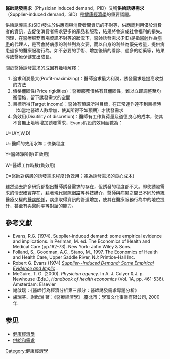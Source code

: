 '''醫師誘發需求'''（Physician induced demand，PID）又稱'''供給誘導需求'''（Supplier-induced demand，SID）是[[健康經濟學|健康經濟學]]的重要議題。

供給誘導需求(SID)發生於供應商與消費者間資訊的不對等，供應商利用優於消費者的資訊，去促使消費者需求更多的產品和服務，結果將會造成社會福利的損失。同理，在醫療服務市場資訊不對等的狀況下，醫師誘發需求(PID)是指[[醫師|醫師]]作為[[病患|病患]]的代理人，是否會將病患的利益列為次要，而以自身的利益為優先考量，提供病患過多的醫療服務行為，如不必要的手術、增加後續的看診、過多的給藥等，結果導致醫療保健支出成長。

關於醫師誘發需求的成因有幾種解釋：
# 追求利潤最大(Profit-maximizing)：醫師追求最大利潤，誘發需求是提高收益的方法
# 價格僵固性(Price rigidities)：醫療服務價格有其僵固性，難以立即調整至均衡價格，留下誘發需求的空間
# 目標所得(Target income)：醫師有預設所得目標，在正常運作達不到目標時（如當地醫師人數增加，使其所得不如預期）才誘發需求
# 負效用(Disutility of discretion)：醫師有工作負荷量及道德良心的成本，使其不會無止境地增加誘發需求，Evans假設的效用函數為：
U=U(Y,W,D) 

U=醫師的效用水準；快樂程度

Y=醫師淨所得(正效用)   

W=醫師工作時數(負效用)   

D=醫師對病患的誘發需求程度(負效用；視為誘發需求的良心成本)

雖然過去許多研究都指出醫師誘發需求的存在，但誘發的程度都不大。即使誘發需求的情況確實存在，藉著現代[[網際網路|網際網路]]等科技媒介，醫師與病患之間已不同於傳統醫療父權的[[醫病關係|醫病關係]]，病患取得資訊的管道增加，使其在醫療服務行為中的地位提升，甚至有與醫師平等對話的能力。

== 參考文獻 ==
{{Reflist}}
* Evans, R.G. (1974). Supplier-induced demand: some empirical evidence and implications. in Perlman, M. ed. The Economics of Health and Medical Care (pp.162-73). New York: John Wiley & Sons.
* Folland, S., Goodman, A.C., Stano, M., 1997. The Economics of Health and Health Care, Upper Saddle River, NJ: Printice-Hall Inc.
* Robert G. Evans (1974) [http://citeseer.ist.psu.edu/context/1235455/0 ''Supplier--Induced Demand: Some Empirical Evidence and Implic''] {{Wayback|url=http://citeseer.ist.psu.edu/context/1235455/0 |date=20190614082104 }}.
* McGuire, T. G. (2000). ''Physician agency.'' In A. J. Culyer & J. p. Newhouse (Eds.), ''Handbook of health economics'' (Vol. 1A, pp. 461-536). Amsterdam: Elsevier
* 謝啟瑞：《醫師行為經濟分析第三部分：醫師誘發需求專題分析》
* 盧瑞芬、謝啟瑞 著：《醫療經濟學》.臺北市：學富文化事業有限公司, 2000年.

== 参见 ==
* [[健康經濟學|健康經濟學]]
* [[供給和需求|供給和需求]]

[[Category:健康經濟學|Category:健康經濟學]]